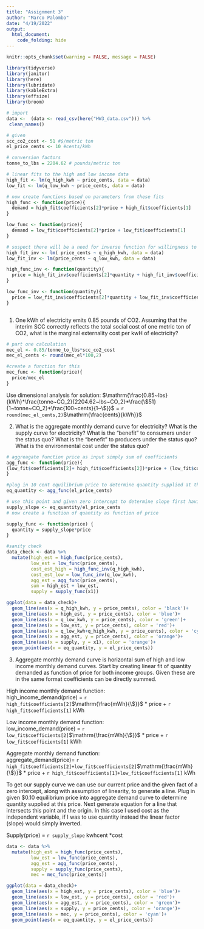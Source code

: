 ```yaml
---
title: "Assignment 3"
author: "Marco Palombo"
date: "4/19/2022"
output: 
  html_document:
    code_folding: hide
---
```


```r
knitr::opts_chunk$set(warning = FALSE, message = FALSE)

library(tidyverse)
library(janitor)
library(here)
library(lubridate)
library(kableExtra)
library(effsize)
library(broom)
```

```r
# import 
data <-  (data <- read_csv(here("HW3_data.csv"))) %>% 
 clean_names()

# given
scc_co2_cost <- 51 #$/metric ton
el_price_cents <- 10 #cents/kWh

# conversion factors
tonne_to_lbs = 2204.62 # pounds/metric ton
```

```r
# linear fits to the high and low income data
high_fit <- lm(q_high_kwh ~ price_cents, data = data)
low_fit <- lm(q_low_kwh ~ price_cents, data = data)

# now create functions based on parameters from these fits
high_func <- function(price){  
  demand = high_fit$coefficients[2]*price + high_fit$coefficients[1]
}

low_func <- function(price){  
  demand = low_fit$coefficients[2]*price + low_fit$coefficients[1]
}

# suspect there will be a need for inverse function for willingness to pay for a given quantity
high_fit_inv <- lm( price_cents ~ q_high_kwh, data = data)
low_fit_inv <- lm(price_cents ~ q_low_kwh, data = data)

high_func_inv <- function(quantity){  
  price = high_fit_inv$coefficients[2]*quantity + high_fit_inv$coefficients[1]
}

low_func_inv <- function(quantity){  
  price = low_fit_inv$coefficients[2]*quantity + low_fit_inv$coefficients[1]
}

```



```r

```
1. One kWh of electricity emits 0.85 pounds of CO2. Assuming that the interim SCC correctly
reflects the total social cost of one metric ton of CO2, what is the marginal externality cost
per kwH of electricity?

```r
# part one calculation
mec_el <- 0.85/tonne_to_lbs*scc_co2_cost
mec_el_cents <- round(mec_el*100,2)

#create a function for this
mec_func <- function(price){
  price/mec_el
}
```

Use dimensional analysis for solution:
$\mathrm{\frac{0.85~lbs}{kWh}*\frac{tonne~CO_2}{2204.62~lbs~CO_2}*\frac{\$51}{1~tonne~CO_2}*\frac{100~cents}{1~\$}}$ = `r round(mec_el_cents,2)`$\mathrm{\frac{cents}{kWh}}$

2. What is the aggregate monthly demand curve for electricity? What is the supply curve for
electricity? What is the “benefit” to consumers under the status quo? What is the “benefit”
to producers under the status quo? What is the environmental cost under the status quo?

```r
# aggreagate function price as input simply sum of coefficients 
agg_func <- function(price){
(low_fit$coefficients[2]+ high_fit$coefficients[2])*price + (low_fit$coefficients[1] + high_fit$coefficients[1])
}

#plug in 10 cent equilibrium price to determine quantity supplied at this price
eq_quantity <- agg_func(el_price_cents)

# use this point and given zero intercept to determine slope first having quantity be function of cost
supply_slope <- eq_quantity/el_price_cents
# now create a function of quantity as function of price

supply_func <- function(price) {
  quantity = supply_slope*price
}


```

```r
#sanity check
data_check <- data %>% 
  mutate(high_est = high_func(price_cents),
         low_est = low_func(price_cents),
         cost_est_high = high_func_inv(q_high_kwh),
         cost_est_low = low_func_inv(q_low_kwh),
         agg_est = agg_func(price_cents),
         sum = high_est + low_est,
         supply = supply_func(x1))

ggplot(data = data_check)+
  geom_line(aes(x = q_high_kwh, y = price_cents), color = 'black')+
  geom_line(aes(x = high_est, y = price_cents), color = 'blue')+
  geom_line(aes(x = q_low_kwh, y = price_cents), color = 'green')+
  geom_line(aes(x = low_est, y = price_cents), color = 'red')+
  geom_line(aes(x = q_low_kwh+q_high_kwh, y = price_cents), color = 'cyan')+
  geom_line(aes(x = agg_est, y = price_cents), color = 'orange')+
  geom_line(aes(x = supply, y = x1), color = 'orange')+
  geom_point(aes(x = eq_quantity, y = el_price_cents))

```

3. Aggregate monthly demand curve is horizontal sum of high and low income monthly demand curves. Start by creating linear fit of quantity demanded as function of price for both income groups. Given these are in the same format coefficients can be directly summed.

High income monthly demand function:\
high_income_demand(price) = `r high_fit$coefficients[2]`$\mathrm{\frac{mWh}{\$}}$ * price + `r high_fit$coefficients[1]` kWh

Low income monthly demand function:\
low_income_demand(price) = `r low_fit$coefficients[2]`$\mathrm{\frac{mWh}{\$}}$ * price + `r low_fit$coefficients[1]` kWh

Aggregate monthly demand function:\
aggregate_demand(price)= `r high_fit$coefficients[2]+low_fit$coefficients[2]`$\mathrm{\frac{mWh}{\$}}$ * price + `r high_fit$coefficients[1]+low_fit$coefficients[1]` kWh

To get our supply curve we can use our current price and the given fact of a zero intercept, along with assumption of linearity, to generate a line. Plug in given $0.10 equilibrium price into aggregate demand curve to determine quantity supplied at this price. Next generate equation for a line that intersects this point and the origin. In this case I used cost as the independent variable, if I was to use quantity instead the linear factor (slope) would simply inverted. 

Supply(price) = `r supply_slope` $\mathrm{{kwh}{cent}}$ *cost

```r
data <- data %>% 
  mutate(high_est = high_func(price_cents),
         low_est = low_func(price_cents),
         agg_est = agg_func(price_cents),
         supply = supply_func(price_cents),
         mec = mec_func(price_cents))

ggplot(data = data_check)+
  geom_line(aes(x = high_est, y = price_cents), color = 'blue')+
  geom_line(aes(x = low_est, y = price_cents), color = 'red')+
  geom_line(aes(x = agg_est, y = price_cents), color = 'green')+
  geom_line(aes(x = supply, y = price_cents), color = 'orange')+
  geom_line(aes(x = mec, y = price_cents), color = 'cyan')+
  geom_point(aes(x = eq_quantity, y = el_price_cents))

```









